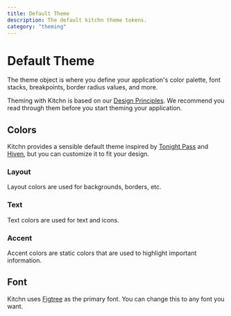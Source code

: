 ```yaml
---
title: Default Theme
description: The default kitchn theme tokens.
category: "theming"
---
```


# Default Theme

The theme object is where you define your application's color palette, font stacks, breakpoints, border radius values, and more.

Theming with Kitchn is based on our [Design Principles](/docs/guides/principles). We recommend you read through them before you start theming your application.

## Colors

Kitchn provides a sensible default theme inspired by [Tonight Pass](https://tonightpass.com/) and [Hiven](https://twitter.com/phineyes/status/1335623562892369921?s=20), but you can customize it to fit your design.

### Layout

Layout colors are used for backgrounds, borders, etc.

### Text

Text colors are used for text and icons.

### Accent

Accent colors are static colors that are used to highlight important information.

## Font

Kitchn uses [Figtree](https://fontsource.org/fonts/figtree) as the primary font. You can change this to any font you want.

